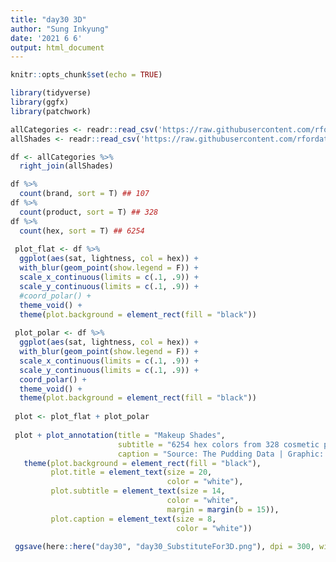 ```yaml
---
title: "day30 3D"
author: "Sung Inkyung"
date: '2021 6 6'
output: html_document
---
```


```r
knitr::opts_chunk$set(echo = TRUE)
```

```r
library(tidyverse)
library(ggfx)
library(patchwork)
```


```r
allCategories <- readr::read_csv('https://raw.githubusercontent.com/rfordatascience/tidytuesday/master/data/2021/2021-03-30/allCategories.csv')
allShades <- readr::read_csv('https://raw.githubusercontent.com/rfordatascience/tidytuesday/master/data/2021/2021-03-30/allShades.csv')


```


```r
df <- allCategories %>% 
  right_join(allShades)

df %>% 
  count(brand, sort = T) ## 107
df %>% 
  count(product, sort = T) ## 328
df %>% 
  count(hex, sort = T) ## 6254
  
 plot_flat <- df %>% 
  ggplot(aes(sat, lightness, col = hex)) +
  with_blur(geom_point(show.legend = F)) +
  scale_x_continuous(limits = c(.1, .9)) +
  scale_y_continuous(limits = c(.1, .9)) +
  #coord_polar() +
  theme_void() +
  theme(plot.background = element_rect(fill = "black"))
 
 plot_polar <- df %>% 
  ggplot(aes(sat, lightness, col = hex)) +
  with_blur(geom_point(show.legend = F)) +
  scale_x_continuous(limits = c(.1, .9)) +
  scale_y_continuous(limits = c(.1, .9)) +
  coord_polar() +
  theme_void() +
  theme(plot.background = element_rect(fill = "black"))
 
 plot <- plot_flat + plot_polar
 
 plot + plot_annotation(title = "Makeup Shades",
                        subtitle = "6254 hex colors from 328 cosmetic products out of 107 foundation brands",
                        caption = "Source: The Pudding Data | Graphic: Sung Inkyung") &
   theme(plot.background = element_rect(fill = "black"),
         plot.title = element_text(size = 20, 
                                   color = "white"),
         plot.subtitle = element_text(size = 14, 
                                   color = "white",
                                   margin = margin(b = 15)),
         plot.caption = element_text(size = 8,
                                     color = "white"))
 
 ggsave(here::here("day30", "day30_SubstituteFor3D.png"), dpi = 300, width = 20, height = 16, units = "cm")
```

